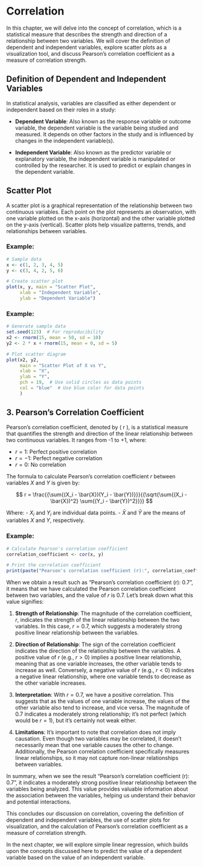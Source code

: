 # Correlation

In this chapter, we will delve into the concept of correlation, which is a statistical measure that describes the strength and direction of a relationship between two variables. We will cover the definition of dependent and independent variables, explore scatter plots as a visualization tool, and discuss Pearson's correlation coefficient as a measure of correlation strength.

## Definition of Dependent and Independent Variables

In statistical analysis, variables are classified as either dependent or independent based on their roles in a study:

- **Dependent Variable**: Also known as the response variable or outcome variable, the dependent variable is the variable being studied and measured. It depends on other factors in the study and is influenced by changes in the independent variable(s).

- **Independent Variable**: Also known as the predictor variable or explanatory variable, the independent variable is manipulated or controlled by the researcher. It is used to predict or explain changes in the dependent variable.

## Scatter Plot

A scatter plot is a graphical representation of the relationship between two continuous variables. Each point on the plot represents an observation, with one variable plotted on the x-axis (horizontal) and the other variable plotted on the y-axis (vertical). Scatter plots help visualize patterns, trends, and relationships between variables.

### Example:

```r
# Sample data
x <- c(1, 2, 3, 4, 5)
y <- c(3, 4, 2, 5, 6)

# Create scatter plot
plot(x, y, main = "Scatter Plot", 
     xlab = "Independent Variable", 
     ylab = "Dependent Variable")
```

### Example:

```r
# Generate sample data
set.seed(123)  # For reproducibility
x2 <- rnorm(15, mean = 50, sd = 10)
y2 <- 2 * x + rnorm(15, mean = 0, sd = 5)

# Plot scatter diagram
plot(x2, y2, 
     main = "Scatter Plot of X vs Y",
     xlab = "X",
     ylab = "Y",
     pch = 19,  # Use solid circles as data points
     col = "blue"  # Use blue color for data points
     )
```


## 3. Pearson’s Correlation Coefficient

Pearson's correlation coefficient, denoted by \( r \), is a statistical measure that quantifies the strength and direction of the linear relationship between two continuous variables. It ranges from -1 to +1, where:

- $r = 1$: Perfect positive correlation
- $r = -1$: Perfect negative correlation
- $r = 0$: No correlation

The formula to calculate Pearson's correlation coefficient $r$ between variables $X$ and $Y$ is given by:

$$
r = \frac{{\sum{(X_i - \bar{X})(Y_i - \bar{Y})}}}{{\sqrt{\sum{(X_i - \bar{X})^2} \sum{(Y_i - \bar{Y})^2}}}}
$$

Where:
- $X_i$ and $Y_i$ are individual data points.
- $\bar{X}$ and $\bar{Y}$ are the means of variables $X$ and $Y$, respectively.

### Example:

```r
# Calculate Pearson's correlation coefficient
correlation_coefficient <- cor(x, y)

# Print the correlation coefficient
print(paste("Pearson's correlation coefficient (r):", correlation_coefficient))
```

::: {.callout-note}
When we obtain a result such as "Pearson's correlation coefficient (r): 0.7", it means that we have calculated the Pearson correlation coefficient between two variables, and the value of $r$ is 0.7. Let's break down what this value signifies:

1. **Strength of Relationship**: The magnitude of the correlation coefficient, $r$, indicates the strength of the linear relationship between the two variables. In this case, $r = 0.7$, which suggests a moderately strong positive linear relationship between the variables.

2. **Direction of Relationship**: The sign of the correlation coefficient indicates the direction of the relationship between the variables. A positive value of $r$ (e.g., $r > 0$) implies a positive linear relationship, meaning that as one variable increases, the other variable tends to increase as well. Conversely, a negative value of $r$ (e.g., $r < 0$) indicates a negative linear relationship, where one variable tends to decrease as the other variable increases.

3. **Interpretation**: With $r = 0.7$, we have a positive correlation. This suggests that as the values of one variable increase, the values of the other variable also tend to increase, and vice versa. The magnitude of 0.7 indicates a moderately strong relationship; it's not perfect (which would be $r = 1$), but it's certainly not weak either.

4. **Limitations**: It's important to note that correlation does not imply causation. Even though two variables may be correlated, it doesn't necessarily mean that one variable causes the other to change. Additionally, the Pearson correlation coefficient specifically measures linear relationships, so it may not capture non-linear relationships between variables.

In summary, when we see the result "Pearson's correlation coefficient (r): 0.7", it indicates a moderately strong positive linear relationship between the variables being analyzed. This value provides valuable information about the association between the variables, helping us understand their behavior and potential interactions.
:::

This concludes our discussion on correlation, covering the definition of dependent and independent variables, the use of scatter plots for visualization, and the calculation of Pearson's correlation coefficient as a measure of correlation strength.

In the next chapter, we will explore simple linear regression, which builds upon the concepts discussed here to predict the value of a dependent variable based on the value of an independent variable.